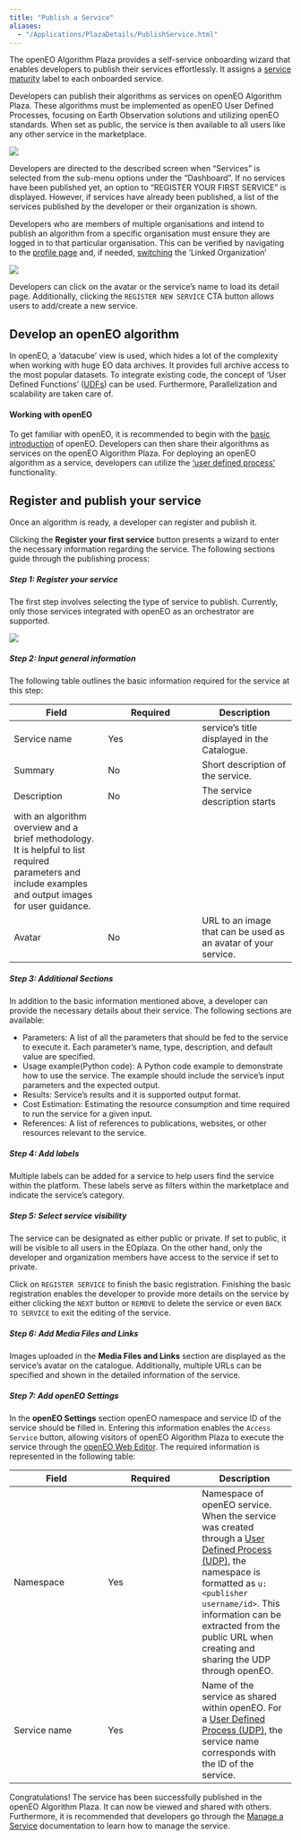 ```yaml
---
title: "Publish a Service"
aliases: 
  - "/Applications/PlazaDetails/PublishService.html"
---
```



The openEO Algorithm Plaza provides a self-service onboarding wizard that enables developers to publish their services effortlessly. It assigns a [service maturity](Guides/ServiceMaturity.qmd) label to each onboarded service. 

Developers can publish their algorithms as services on openEO Algorithm Plaza. These algorithms must be implemented as openEO User Defined Processes, focusing on Earth Observation solutions and utilizing openEO standards. When set as public, the service is then available to all users like any other service in the marketplace. 


![](../_images/PlazaManageService.png)

Developers are directed to the described screen when "Services" is selected from the sub-menu options under the "Dashboard". If no services have been published yet, an option to "REGISTER YOUR FIRST SERVICE" is displayed. However, if services have already been published, a list of the services published by the developer or their organization is shown.


::: {.callout-note}

Developers who are members of multiple organisations and intend to publish an algorithm from a specific organisation must ensure they are logged in to that particular organisation. This can be verified by navigating to the [profile page](https://marketplace-portal.dataspace.copernicus.eu/profile){target="_blank"} and, if needed, [switching](ManageOrg.qmd#switch-between-organisatio) the 'Linked Organization'

:::

![](../_images/services_list.png)

Developers can click on the avatar or the service's name to load its detail page. Additionally, clicking the `REGISTER NEW SERVICE` CTA button allows users to add/create a new service.

## Develop an openEO algorithm

In openEO, a 'datacube' view is used, which hides a lot of the complexity when working with huge EO data archives.
It provides full archive access to the most popular datasets. 
To integrate existing code, the concept of 'User Defined Functions' ([UDFs](https://open-eo.github.io/openeo-python-client/udf.html){target="_blank"}) can be used. Furthermore, Parallelization and scalability are taken care of.


#### Working with openEO

To get familiar with openEO, it is recommended to begin with the [basic introduction](https://documentation.dataspace.copernicus.eu/APIs/openEO/openEO.html){target="_blank"} of openEO. Developers can then share their algorithms as services on the openEO Algorithm Plaza. For deploying an openEO algorithm as a service, developers can utilize the ['user defined process'](https://open-eo.github.io/openeo-python-client/udp.html){target="_blank"} functionality.


## Register and publish your service

Once an algorithm is ready, a developer can register and publish it. 

Clicking the **Register your first service** button presents a wizard to enter the necessary information regarding the service. The following sections guide through the publishing process:

##### Step 1: Register your service

The first step involves selecting the type of service to publish. 
Currently, only those services integrated with openEO as an orchestrator are supported.

![](../_images/select_service.png)

##### Step 2: Input general information

The following table outlines the basic information required for the service at this step:

| Field | Required | Description |
| --- | --- | --- |
| Service name | Yes | service's title displayed in the Catalogue. |
| Summary | No | Short description of the service.|
| Description | No | The service description starts
 with an algorithm overview and a brief methodology. It is helpful to list required parameters and include examples and output images for user guidance.|
| Avatar | No | URL to an image that can be used as an avatar of your service. |


##### Step 3: Additional Sections

In addition to the basic information mentioned above, a developer can provide the necessary details about their service. The following sections are available:

* Parameters: A list of all the parameters that should be fed to the service to execute it. Each parameter's name, type, description, and default value are specified.
* Usage example(Python code): A Python code example to demonstrate how to use the service. The example should include the service's input parameters and the expected output.
* Results: Service's results and it is supported output format.
* Cost Estimation: Estimating the resource consumption and time required to run the service for a given input.
* References: A list of references to publications, websites, or other resources relevant to the service.  

##### Step 4: Add labels

Multiple labels can be added for a service to help users find the service within the platform. These labels serve as filters within the marketplace and indicate the service's category.

##### Step 5: Select service visibility

The service can be designated as either public or private. If set to public, it will be visible to all users in the EOplaza. On the other hand, only the developer and organization members have access to the service if set to private.

Click on `REGISTER SERVICE` to finish the basic registration.
Finishing the basic registration enables the developer to provide more details on the service by either clicking the `NEXT` button or `REMOVE` to delete the service or even `BACK TO SERVICE` to exit the editing of the service.

##### Step 6: Add Media Files and Links

Images uploaded in the **Media Files and Links** section are displayed as the service's avatar on the catalogue. Additionally, multiple URLs can be specified and shown in the detailed information of the service.


##### Step 7: Add openEO Settings

In the **openEO Settings** section openEO namespace and service ID of the service should be filled in.
Entering this information enables the `Access Service` button, allowing visitors of openEO Algorithm Plaza to execute the service through the [openEO Web Editor](https://openeo.dataspace.copernicus.eu/){target="_blank"}.
The required information is represented in the following table:


| Field | Required | Description |
| --- | --- | --- |
| Namespace | Yes | Namespace of openEO service. When the service was created through a [User Defined Process (UDP)](https://open-eo.github.io/openeo-python-client/cookbook/udp_sharing.html){target="_blank"}, the namespace is formatted as `u:<publisher username/id>`. This information can be extracted from the public URL when creating and sharing the UDP through openEO. |
| Service name | Yes | Name of the service as shared within openEO. For a [User Defined Process (UDP)](https://open-eo.github.io/openeo-python-client/cookbook/udp_sharing.html){target="_blank"}, the service name corresponds with the ID of the service. |


Congratulations! The service has been successfully published in the openEO Algorithm Plaza. It can now be viewed and shared with others. Furthermore, it is recommended that developers go through the [Manage a Service](ManageService.qmd) documentation to learn how to manage the service.

